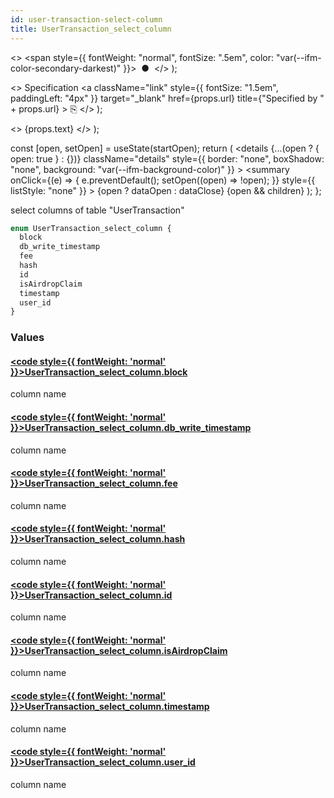```yaml
---
id: user-transaction-select-column
title: UserTransaction_select_column
---
```


<head>
  <meta content="noindex" name="robots" />
  <meta charset="utf-8" />
</head>

  <>
    <span style={{ fontWeight: "normal", fontSize: ".5em", color: "var(--ifm-color-secondary-darkest)" }}>
      &nbsp;●&nbsp;
    </span>
  </>
);

  <>
    Specification
    <a
      className="link"
      style={{ fontSize: "1.5em", paddingLeft: "4px" }}
      target="_blank"
      href={props.url}
      title={"Specified by " + props.url}
    >
      ⎘
    </a>
  </>
);

  <>
    <span className={props.class}>{props.text}</span>
  </>
);


  const [open, setOpen] = useState(startOpen);
  return (
    <details
      {...(open ? { open: true } : {})}
      className="details"
      style={{ border: "none", boxShadow: "none", background: "var(--ifm-background-color)" }}
    >
      <summary
        onClick={(e) => {
          e.preventDefault();
          setOpen((open) => !open);
        }}
        style={{ listStyle: "none" }}
      >
        {open ? dataOpen : dataClose}
      </summary>
      {open && children}
    </details>
  );
};

select columns of table "UserTransaction"

```graphql
enum UserTransaction_select_column {
  block
  db_write_timestamp
  fee
  hash
  id
  isAirdropClaim
  timestamp
  user_id
}
```

### Values

#### [<code style={{ fontWeight: 'normal' }}>UserTransaction_select_column.<b>block</b></code>](#)

column name

#### [<code style={{ fontWeight: 'normal' }}>UserTransaction_select_column.<b>db_write_timestamp</b></code>](#)

column name

#### [<code style={{ fontWeight: 'normal' }}>UserTransaction_select_column.<b>fee</b></code>](#)

column name

#### [<code style={{ fontWeight: 'normal' }}>UserTransaction_select_column.<b>hash</b></code>](#)

column name

#### [<code style={{ fontWeight: 'normal' }}>UserTransaction_select_column.<b>id</b></code>](#)

column name

#### [<code style={{ fontWeight: 'normal' }}>UserTransaction_select_column.<b>isAirdropClaim</b></code>](#)

column name

#### [<code style={{ fontWeight: 'normal' }}>UserTransaction_select_column.<b>timestamp</b></code>](#)

column name

#### [<code style={{ fontWeight: 'normal' }}>UserTransaction_select_column.<b>user_id</b></code>](#)

column name
